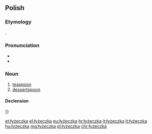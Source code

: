 ==Polish==

===Etymology===
{{diminutive of|łyżka|lang=pl}}.

===Pronunciation===
* {{IPA|[wɨˈʐɛt͡ʂka]|lang=pl}}
* {{audio|Pl-łyżeczka.ogg|audio|lang=pl}}

===Noun===
{{pl-noun|f}}

# [[teaspoon]]
# [[dessertspoon]]

====Declension====
{{pl-decl-noun-f}}}}

[[et:łyżeczka]]
[[el:łyżeczka]]
[[eu:łyżeczka]]
[[hr:łyżeczka]]
[[it:łyżeczka]]
[[lt:łyżeczka]]
[[hu:łyżeczka]]
[[mg:łyżeczka]]
[[pl:łyżeczka]]
[[chr:łyżeczka]]